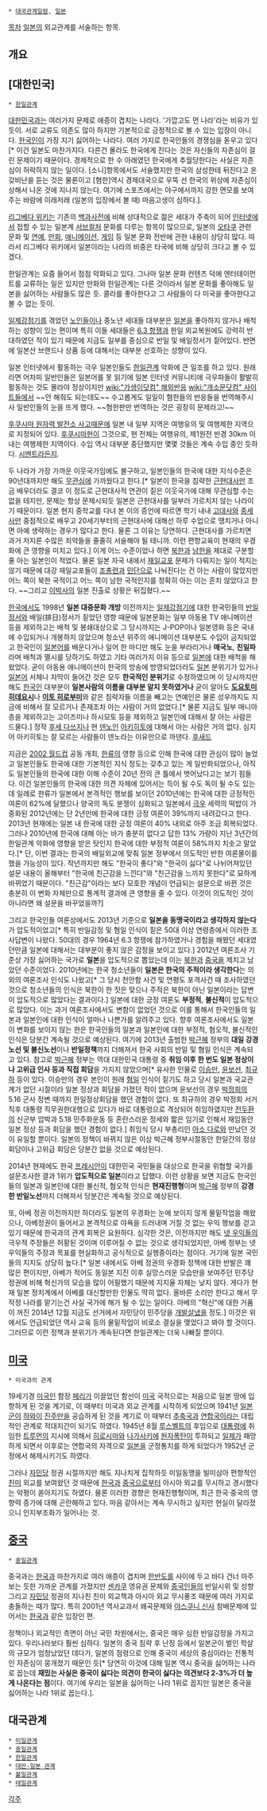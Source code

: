  * [[대국관계일람]], [[일본]]
[[목차]]
[[일본]]의 외교관계를 서술하는 항목.

== 개요 ==
== [대한민국] ==
 * [[한일관계]]
[[대한민국]]과는 여러가지 문제로 애증이 겹치는 나라다. '가깝고도 먼 나라'라는 비유가 있듯이. 서로 교류도 의존도 많이 하지만 기본적으로 긍정적으로 볼 수 있는 입장이 아니다. [[한국인]]이 가장 지기 싫어하는 나라다. 여러 가지로 한국인들의 경쟁심을 돋우고 있다[* 이건 일본도 마찬가지다. 다른건 몰라도 한국에게 진다는 것은 자신들의 자존심이 걸린 문제이기 때문이다. 경제적으로 한 수 아래였던 한국에게 추월당한다는 사실은 자존심이 허락하지 않는 일이다. [소니]항목에서도 서술했지만 한국의 삼성한테 뒤진다고 온갖비난을 듣는 것은 물론이고 [혐한]역시 경제대국으로 우뚝 선 한국의 위상에 자존심이 상해서 나온 것에 지나지 않는다. 여기에 스포츠에서는 야구에서까지 강한 면모를 보여주는 바람에 이래저래 (일본의 입장에서 볼 때) 마음고생이 심하다.].

[[리그베다 위키]]는 기존의 [[백과사전]]에 비해 상대적으로 젊은 세대가 주축이 되어 [[인터넷]]에서 접할 수 있는 일본계 [[서브컬처]] 문화를 다루는 항목이 많으므로, 일본의 [[오타쿠]] 관련 문화 및 [[연예]], [[만화]], [[애니메이션]], [[게임]] 등 일본 문화 전반에 관한 내용이 상당히 많다. 따라서 리그베다 위키에서 일본이라는 나라의 비중은 타국에 비해 상당히 크다고 볼 수 있겠다. 

한일관계는 요즘 들어서 점점 악화되고 있다. 그나마 일본 문화 컨텐츠 덕에 엔터테이먼트를 교류하는 일은 있지만 만화와 한일관계는 다른 것이라서 일본 문화를 좋아해도 일본을 싫어하는 사람들도 많은 듯. 콜라를 좋아한다고 그 사람들이 다 미국을 좋아한다고 볼 수 없는 듯이. 

[[일제강점기]]를 겪었던 [[노인]]들이나 중노년 세대들 대부분은 [[일본]]을 좋아하지 않거나 배척하는 성향이 있는 편이며 특히 이들 세대들은 [[6.3 항쟁]]과 한일 외교복원에도 강력히 반대하였던 적이 있기 때문에 지금도 일부를 중심으로 반일 및 배일정서가 짙어있다. 반면에 일본산 브랜드나 상품 등에 대해서는 대부분 선호하는 성향이 있다.

일본 인터넷에서 활동하는 극우 일본인들도 [[한일관계]] 악화에 큰 일조를 하고 있다. 원래라면 어차피 일반인들은 일본어를 못 읽기에 일본 인터넷 커뮤니티에 극우파들이 활발히 활동하는 것도 몰라야 정상이지만 [[wiki:"가생이닷컴" 해외반응]] [[wiki:"개소문닷컴" 사이트]]들에서 ~~안 해줘도 되는데도~~ 수고롭게도 일일이 혐한들의 반응들을 번역해주시사 일반인들의 눈을 뜨게 했다. ~~혐한판만 번역하는 것은 굉장히 문제라고!~~

[[후쿠시마 원자력 발전소 사고]]때문에 일본 내 일부 지역은 여행유의 및 여행제한 지역으로 지정되어 있다. [[후쿠시마]]현이 그것으로, 현 전체는 여행유의, 제1원전 반경 30km 이내는 여행제한 지역이다. 수입 역시 대부분 중단했지만 몇몇 것들은 계속 수입 중인 듯하다. [[시멘트]]라든지. 

두 나라가 가장 가까운 이웃국가임에도 불구하고, 일본인들의 한국에 대한 지식수준은 90년대까지만 해도 [[무관심]]에 가까웠다고 한다.[* 일본이 한국을 침략한 [[근현대사]]만 조금 배우더라도 결코 이 정도로 근현대사적 연관이 짙은 이웃국가에 대해 무관심할 수는 없을 테지만, 문제는 항상 문제시되듯 일본은 근현대사를 일부러 가르치지 않는 나라이기 때문이다. 일본 현지 중학교를 다녀 본 이의 증언에 따르면 학기 내내 [[고대]]사와 [[중세]]사만 중점적으로 배우고 20세기부터의 근현대사에 대해선 하루 수업으로 땡치거나 아니면 아예 생략하는 경우가 많다고 한다. 물론 그 이유는 당연하다. 근현대사를 가르치면 과거 저지른 수많은 죄악들을 줄줄히 서술해야 될 테니까. 이런 편향교육이 현재의 우경화에 큰 영향을 미치고 있다.] 이게 어느 수준이었나 하면 [[북한]]과 [[남한]]을 제대로 구분할 줄 아는 일본인이 적었다. 물론 일본 자국 내에서 [[재일교포]] 문제가 다뤄지는 일이 적지는 않기 때문에 대강 재일교포들이 [[조총련]]과 [[민단]]으로 나눠진다는 건 아는 사람이 많았지만 어느 쪽이 북한 국적이고 어느 쪽이 남한 국적인지를 정확히 아는 이는 흔치 않았다고 한다. ~~그리고 [[이박사]]의 일본 진출로 상황은 뒤집혔다.~~

[[한국]]에서도 1998년 '''일본 대중문화 개방''' 이전까지는 [[일제강점기]]에 대한 한국민들의 [[반일]]정서와 배일(排日)정서가 짙었던 영향 때문에 일본문화는 일부 아동용 TV 애니메이션 등을 제외하고는 배척 및 봉쇄대상으로 그 당시까지는 J-POP이나 일본영화 등은 국내에 수입되거나 개봉하지 않았으며 청소년 위주의 애니메이션 대부분도 수입이 금지되었고 한국인이 [[일본어]]를 배운다거나 일어 한 마디만 해도 눈을 부라리거나 '''매국노''', '''친일파'''라며 배척과 멸시를 당하기도 하였고 기타 여러가지 이유 등으로 [[일본]]에 대한 배척을 해 왔었다. 굳이 아동용 애니메이션이 한국의 방송에 방영되었더라도 [[일본]] 분위기가 있거나 [[일본어]] 서체나 자막이 들어간 것은 모두 '''한국적인 분위기'''로 수정하였으며 이 당시까지만 해도 [[한국인]] 대부분이 '''일본사람의 이름을 대부분 알지 못하였거나''' 굳이 알아도 '''[[도요토미 히데요시]]'''나 '''[[이토 히로부미]]'''와 같은 침략자들 이름을 빼고는 연예인은 물론 성우까지도 지금에 비해서 잘 모르거나 존재조차 아는 사람이 거의 없었다.[* 물론 지금도 일부 매니아층을 제외하고는 고이즈미나 하시모토 등을 제외하고 일본인에 대해서 잘 아는 사람은 드물다.] 정작 [[후세 다쓰지]]나 현 [[덴노]]인 [[아키히토]]에 대해서 아는 사람은 거의 없다. 심지어 아키히토는 잘 모르는 사람들이 덴노라는 이유만으로 까댄다. [[후새드]] 

지금은 [[2002 월드컵]] 공동 개최, [[한류]]의 영향 등으로 인해 한국에 대한 관심이 많이 늘었고 일본인들도 한국에 대한 기본적인 지식 정도는 갖추고 있는 게 일반화되었으나, 아직도 일본인들의 한국에 대한 이해 수준이 20년 전의 큰 틀에서 벗어났다고는 보기 힘들다. 이건 일본인들의 한국에 대한 의견 자체에 있어서는 득이 될 수도 독이 될 수도 있는데 일례로 한류가 일본에서 본격적인 행보를 보이던 2010년에는 한국에 대한 긍정적인 여론이 62%에 달했으나 양국의 독도 분쟁이 심화되고 일본에서 [[극우]] 세력의 떡밥이 가중화된 2012년에는 단 2년만에 한국에 대한 긍정 여론이 39%까지 내려갔다고 한다. 2013년 현재에는 일본 내 한국에 대한 긍정 여론이 40% 내외로 아주 조금 회복되었다. 그러나 2010년에 한국에 대해 아는 바가 충분히 없다고 답한 13% 가량이 지난 3년간의 한일관계 악화에 영향을 받은 탓인지 한국에 대한 부정적 여론이 58%까지 치솟고 말았다.[* 단, 이번 결과는 한국의 배일외교에 맞춰 일본 정부에서 의도적인 반한 여론몰이를 했을 가능성이 있다. 작년까지만 해도 "한국이 좋다"와 "한국이 싫다"로 나뉘어져있던 설문 내용이 올해부터 "한국에 친근감을 느낀다"와 "친근감을 느끼지 못한다"로 묘하게 바뀌었기 때문이다. "친근감"이라는 보다 모호한 개념이 언급되는 설문으로 바뀐 것은 충분히 이 변화 자체만으로 통계적 결과에 큰 영향을 줄 수 있다. 이것이 의도적인 것이 아니라면 왜 설문을 바꾸었을까?]

그리고 한국인들 여론상에서도 2013년 기준으로 '''일본을 동맹국이라고 생각하지 않는다'''가 압도적이었고[* 특히 반일감정 및 혐일 인식이 짙은 50대 이상 연령층에서 이러한 조사답변이 나왔다. 50대의 경우 1964년 6.3 항쟁에 참가하였거나 경험을 해봤던 세대였던만큼 일본에 대해서는 대부분이 좋지 않은 감정을 보이고 있다.] 2012년 여론조사 기준상 가장 싫어하는 국가로 '''일본'''을 압도적으로 뽑았는데 이는 [[북한]]과 [[중국]]을 제치고 남았던 수준이었다. 2010년에는 한국 청소년들이 '''일본은 한국의 주적이라 생각한다'''는 의외의 여론조사 인식도 나왔고[* 그 당시 천안함 사건 및 연평도 포격사건 때 조사하였던 것으로 청소년들의 인식은 북한이 한 짓은 맞으나 주적은 북한이 아닌 일본이라는 답변이 압도적으로 많았다는 결과이다.] 일본에 대한 긍정 여론도 '''부정적''', '''불신적'''이 압도적으로 많았다. 이는 과거 여론조사에서도 변함이 없었던 것으로 이를 통해서 한국인들의 일본과 일본인에 대한 인식이 얼마나 나쁜가를 알려주고 있다. 향후 여론조사에서도 일본이 변화를 보이지 않는 한은 한국인들의 일본과 일본인에 대한 부정적, 혐오적, 불신적인 인식은 당분간 계속될 것으로 예상된다. 여기에 2013년 출범한 [[박근혜]] 정부의 '''대일 강경노선 및 불신노선'''이나 '''반일정책'''까지 더해져서 한국 사회의 반일 및 혐일 인식은 계속되고 있다. 참고로 [[박근혜]] 정부는 역대 대한민국 대통령 중 '''취임 이후 한 번도 일본 정상이나 고위급 인사 등과 직접 회담'''을 가지지 않았으며[* 유사한 인물로 [[이승만]], [[윤보선]], [[최규하]] 등이 있다. 이승만의 경우 본인이 원래 [[혐일]] 인식이 짙기도 하고 당시 일본과 국교관계가 없던 시절이라 일본 정상과 회담을 가졌던 적이 없으며 윤보선의 경우 [[박정희]]의 5.16 군사 정변 때까지 한일정상회담을 했던 경험이 없다. 또 최규하의 경우 박정희 서거 직후 대통령 직무권한대행으로 있다가 바로 대통령으로 격상되어 취임하였지만 [[전두환]]의 신군부 압박과 5.18 민주화운동 등 혼란스러운 정세와 짧은 임기로 인해서 재임동안 일본 정상 등과 회담을 했던 경험이 없다.]  취임식 당시 부총리인 [[아소 다로]]와 만났던 것이 유일할 뿐이다. 일본의 정책이 바뀌지 않은 이상 박근혜 정부시절동안 한일간의 정상회담이나 고위급 회담은 당분간 없을 것으로 예상된다.

2014년 현재에도 한국 [[프레시안]]이 대한민국 국민들을 대상으로 한국을 위협할 국가를 설문조사한 결과 1위가 '''압도적으로 일본'''이라고 답했다. 이런 상황을 보면 지금도 한국인들의 일본과 일본인에 대한 불신적, 혐오적 인식은 '''현재진행형'''이며 [[박근혜]] 정부의 '''강경한 반일노선'''까지 더해져서 당분간은 계속될 것으로 예상된다.

또, 아베 정권 이전까지만 하더라도 일본의 우경화는 눈에 보이지 않게 물밑작업을 해왔으나, 아베정권이 들어서고 본격적으로 야욕을 드러내며 거칠 것 없는 우익 행보를 걷고 있기 때문에 한국과의 관계 회복은 요원하다. 심각한 것은, 이전까지만 해도 [[넷 우익]]들의 극우적 주장들은 허황된 것이며 이루어질 수 없는 것으로 생각되었지만, 아베 정부는 넷 우익들의 주장과 목표를 현실화하고 공식적으로 실행중이라는 점이다. 거기에 일본 국민들의 지지도 상당히 높다.[* 일본 내에서도 아베 정권의 우경화 정책에 대한 반발은 꽤 많은 편이지만, 아베가 적어도 동일본 지진 이후 실망스러운 모습만을 보여주던 민주당 정권에 비해 혁신가의 모습을 많이 어필했기 때문에 지지율 자체는 낮지 않다. 게다가 현재 일본 정치계에서 아베를 대신할만한 인물도 딱히 없다. 올바른 소리만 한다고 해서 무작정 나라를 맡기는건 사실 국가에 해가 될 수 있는 일이다. 아베의 "혁신"에 대한 거품이 꺼진 2014년 12월 지금도 선거에서 자민당이 민주당을 [[개발살]]냈을 정도.] 이것은 위에서도 언급되었던 역사 교육 등의 물밑작업이 비로소 결실을 맺었다고 봐야 할 것이다. 그러므로 이런 정책과 분위기가 계속된다면 한일관계는 더욱 나빠질 뿐이다.
== [[미국]] ==
 * 미국과의 관계 
19세기경 [[미국인]] 함장 [[페리]]가 이끌었던 함선이 [[미국]] 국적으로는 처음으로 일본 땅에 입항하게 된 것을 계기로, 이 때부터 미국과 외교 관계를 시작하게 되었으며 1941년 [[일본군]]이 [[하와이]] [[진주만]]을 공습하게 된 것을 계기로 이 때부터 [[추축국]]과 [[연합국]]이라는 대립적인 관계로 적대지간이 되기도 하였다. 1945년 8월 [[루스벨트]]의 후임으로 [[대통령]]에 취임한 [[트루먼]]의 지시에 의해서 [[히로시마]]와 [[나가사키]]에 [[원자폭탄]]이 투하되고 [[일제]]가 패망하게 되면서 이후로는 연합국의 자격으로 [[일본]]을 군정통치를 하게 되었다가 1952년 군정에서 해제시키기도 하였다. 

그러나 [[자민당]] 정권 시절까지만 해도 지나치게 집착하듯 미일동맹을 빌미삼아 편향적인 [[친미]] 외교를 보여왔던 것 때문에 [[한국]]과 [[중국]]으로부터 아시아 외교를 무시하고 경시했다는 악평이 쏟아지기도 하였다. 물론 이러한 경향은 현재진행형이며, 최근 한국·중국의 영향력 증가에 대해 곤란해하고 있다. 마음 같아서는 계속 무시하고 싶지만 현실이 달라졌으니 인지부조화가 일어나는 것.

== [[중국]] ==
 * [[중일관계]]
중국과는 [[한국]]과 마찬가지로 여러 애증이 겹치며 [[한반도]]를 사이에 두고 바다 건너 마주보는 듯한 가까운 관계를 가졌지만 [[센카쿠]] 영유권 문제와 [[중국인]]들의 반일시위 및 성향 그리고 [[자민당]] 정권의 지나친 친미 외교책과 아시아 외교 무시풍조 때문에 여러 가지로 충돌하는 때가 많다. 특히 2001년 역사교과서 왜곡문제와 [[야스쿠니 신사]] 참배문제에 있어서는 [[한국]]과 같은 입장인 편.

정책이나 외교적인 측면이 아닌 국민 차원에서는, 중국은 매우 심한 반일감정을 가지고 있다. 우리나라보다 훨씬 심하다. 일본의 중국 침략 후 난징 등에서 일본군이 벌인 학살의 규모가 엄청났었던 데다가, 일본의 점령으로 인해 중국이 세상의 중심이라는 전통적인 자존심이 뭉개졌기 때문인 듯[* 당연히 이것에 대해 일본 역시 중국을 싫어하는 나라로 꼽는데 '''재밌는 사실은 중국이 싫다는 의견이 한국이 싫다는 의견보다 2-3%가 더 높게 나온다는 점'''이다. 여기에 우리는 일본을 싫어하는 나라 1위로 꼽지만 일본은 중국을 싫어하는 나라 1위로 꼽는다.].

== 대국관계 ==
 * [[미일관계]]
 * [[중일관계]]
 * [[한일관계]]
 * [[대만-일본 관계]]
 * [[불일관계]]
 * [[태일관계]]

[[각주]]
